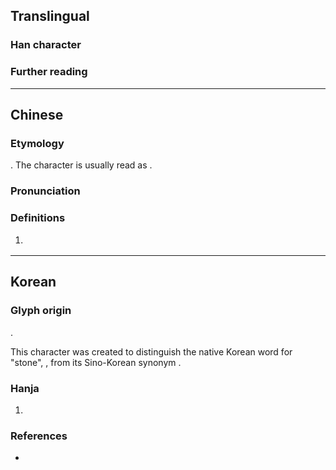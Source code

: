 {{character info}}
==Translingual==

===Han character===
{{Han char|rn=5|rad=乙|as=05|sn=6|four=10717|canj=MRN|ids=⿱石乙}}

===Further reading===
{{Han ref|kx=0084.141|dj=0171.180|hdz=10053.041|uh=4E6D}}

----

==Chinese==
{{zh-forms|alt=石}}

===Etymology===
{{obor|zh|ko|乭|tr=dol|pos={{m|ko|돌|tr=-}}}}. The character is usually read as {{zh-l|石}}.

===Pronunciation===
{{zh-pron
|m=shí
|c=sek6
|cat=
}}

===Definitions===
{{zh-hanzi}}

# {{n-g|Used in Korean names.}}
#: {{zh-x|^@李 ^@世乭{shí}|{{w|Lee Sedol}}, a professional Go player in South Korea}}

----

==Korean==

===Glyph origin===
{{ko-etym-gukja}} 

{{Han compound|ls=psc|c1=s|c2=p|石#Korean|乙#Korean|t1=stone|t2=used as marker to represent the last consonant {{ko-l|ㄹ}}|tr2={{ko-l|을}}}}.

This character was created to distinguish the native Korean word for "stone", {{m|ko|돌}}, from its Sino-Korean synonym {{m|ko|石|tr=seok|pos={{m|ko|석|tr=-}}}}.

===Hanja===
{{ko-hanja-search}}
{{ko-hanja|음역자|돌}}

# {{hanja form of|돌|[[stone]]; [[pebble]]; {{n-g|mainly used in [[personal name]]s}}}}
#: {{ux|ko|이세'''돌''' (李世'''乭''')|tr=I Se'''dol'''|[[w:Lee Sedol|Lee Sedol]], a professional Go player in South Korea}}

===References===
* {{R:hanjadoc|70}}